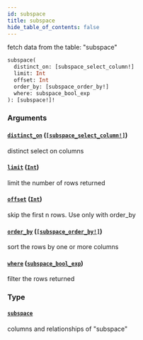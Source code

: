 ```yaml
---
id: subspace
title: subspace
hide_table_of_contents: false
---
```


fetch data from the table: "subspace"

```graphql
subspace(
  distinct_on: [subspace_select_column!]
  limit: Int
  offset: Int
  order_by: [subspace_order_by!]
  where: subspace_bool_exp
): [subspace!]!
```

### Arguments

#### [`distinct_on`](#) ([`[subspace_select_column!]`](../enums/subspace-select-column))

distinct select on columns

#### [`limit`](#) ([`Int`](../scalars/int))

limit the number of rows returned

#### [`offset`](#) ([`Int`](../scalars/int))

skip the first n rows. Use only with order_by

#### [`order_by`](#) ([`[subspace_order_by!]`](../inputs/subspace-order-by))

sort the rows by one or more columns

#### [`where`](#) ([`subspace_bool_exp`](../inputs/subspace-bool-exp))

filter the rows returned

### Type

#### [`subspace`](../objects/subspace)

columns and relationships of "subspace"
